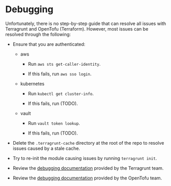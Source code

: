 # Debugging

Unfortunately, there is no step-by-step guide that can resolve all issues with Terragrunt and OpenTofu (Terraform). However,
most issues can be resolved through the following:

* Ensure that you are authenticated:

  * aws

    * Run `aws sts get-caller-identity`.

    * If this fails, run `aws sso login`.

  * kubernetes

    * Run `kubectl get cluster-info`.

    * If this fails, run (TODO).

  * vault

    * Run `vault token lookup`.

    * If this fails, run (TODO).

* Delete the `.terragrunt-cache` directory at the root of the repo to resolve issues caused by a stale cache.

* Try to re-init the module causing issues by running `terragrunt init`.

* Review the [debugging documentation](https://terragrunt.gruntwork.io/docs/features/debugging/) provided by the Terragrunt team.

* Review the [debugging documentation](https://opentofu.org/docs/internals/debugging/) provided by the OpenTofu team.
